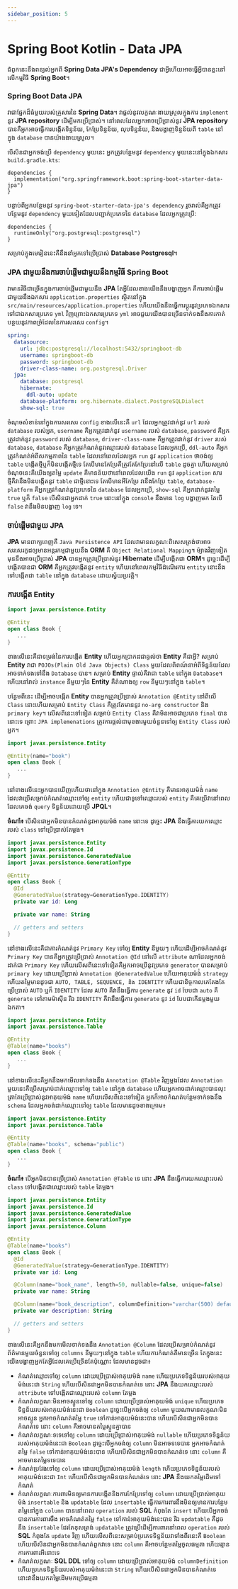 ```yaml
---
sidebar_position: 5
---
```


# Spring Boot Kotlin - Data JPA

ជំពូកនេះនឹងពន្យល់អ្នកពី **Spring Data JPA's Dependency** ជាអ្វីហើយអាចធ្វើអ្វីបានខ្លះនៅលើកម្មវិធី **Spring Boot**។

### Spring Boot Data JPA

វាជាផ្នែកដ៏ធំមួយរបស់គ្រួសារនៃ **Spring Data**។ វាផ្តល់នូវលក្ខណៈងាយស្រួលក្នុងការ `implement` នូវ **JPA repository** ដើម្បីមកប្រើប្រាស់។ នៅពេលដែលអ្នកអាចប្រើប្រាស់នូវ **JPA repository** បានគឺអ្នកអាចធ្វើការបង្កើតទិន្នន័យ, កែប្រែទិន្នន័យ, លុបទិន្នន័យ, និងបង្ហាញទិន្នន័យពី `table` នៅក្នុង `database` បានយ៉ាងងាយស្រួល។

បើសិនជាអ្នកចង់ប្រើ `dependency` មួយនេះ អ្នកត្រូវបន្ថែមនូវ `dependency` មួយនេះនៅក្នុងឯកសារ `build.gradle.kts`:

```shell
dependencies {
  implementation("org.springframework.boot:spring-boot-starter-data-jpa")
}
```

បន្ទាប់ពីអ្នកបន្ថែមនូវ `spring-boot-starter-data-jpa's dependency` រួចរាល់គឺអ្នកត្រូវបន្ថែមនូវ `dependency` មួយទៀតដែលបញ្ជាក់ប្រភេទនៃ `database` ដែលអ្នកត្រូវប្រើ​:

```shell
dependencies {
  runtimeOnly("org.postgresql:postgresql")
}
```

សម្រាប់ក្នុងមេរៀននេះគឺនឹងនាំអ្នកទៅប្រើប្រាស់ **Database Postgresql**។

### JPA ជាមួយនឹងការចាប់ផ្តើមជាមួយនឹងកម្មវិធី Spring Boot

វាមានវិធីជាច្រើនក្នុងការចាប់ផ្តើមជាមួយនឹង **JPA** តែអ្វីដែលខាងយើងនឹងបង្ហាញអ្នក គឺការចាប់ផ្តើមជាមួយនឹងឯកសារ `application.properties` ស្ថិតនៅក្នុង `src/main/resources/application.properties` ហើយយើងនឹងធ្វើការប្តូរនូវប្រភេទឯកសារទៅជាឯកសារប្រភេទ `yml` វិញព្រោះឯកសារប្រភេទ `yml` អាចជួយយើងបានច្រើនទាក់ទងនឹងការកាត់បន្ថយនូវភាពច្រំដែលនៃការសរសេរ `config`។

```yml
spring:
  datasource:
    url: jdbc:postgresql://localhost:5432/springboot-db
    username: springboot-db
    password: springboot-db
    driver-class-name: org.postgresql.Driver
  jpa:
    database: postgresql
    hibernate:
      ddl-auto: update
    database-platform: org.hibernate.dialect.PostgreSQLDialect
    show-sql: true
```

ចំណុចសំខាន់នៅក្នុងការសរសេរ `config` ខាងលើនេះគឺ `url` ដែលអ្នកត្រូវដាក់នូវ `url` របស់ `database` របស់អ្នក, `username` គឺអ្នកត្រូវដាក់នូវ `username` របស់ `database`, `password` គឺអ្នកត្រូវដាក់នូវ `password` របស់ `database`, `driver-class-name` គឺអ្នកត្រូវដាក់នូវ `driver` របស់ `database`, `database` គឺអ្នកត្រូវកំណត់នូវឈ្មោះរបស់ `database` ដែលអ្នកប្រើ, `ddl-auto` គឺអ្នកត្រូវកំណត់អំពីសកម្មភាពនៃ `table` ដែលនៅពេលដែលអ្នក `run` នូវ `application` ថាចង់ឲ្យ `table` បង្កើតថ្មីឬក៏មិនបង្កើតថ្មីទេ តែបើមានកែប្រែគឺត្រូវតែកែប្រែនៅលើ `table` ដូចគ្នា ហើយសម្រាប់ចំណុចនេះគឺយើងឲ្យតម្លៃ `update` គឺមានន័យថានៅពេលដែលយើង `run` នូវ `application` សារថ្មីគឺវានឹងមិនបង្កើតនូវ `table` ជាថ្មីនោះទេ តែបើមានអីកែប្រែ វានឹងកែប្រែ `table`, `database-platform` គឺអ្នកត្រូវកំណត់នូវប្រភេទនៃ `database` ដែលអ្នកប្រើ, `show-sql` គឺអ្នកដាក់នូវតម្លៃ `true` ឬក៏ `false` បើសិនជាអ្នកដាក់ `true` នោះនៅក្នុង `console` នឹងមាន `log` បង្ហាញមក តែបើ `false` វានឹងមិនបង្ហាញ `log` ទេ។

### ចាប់ផ្តើមជាមួយ JPA

**JPA** មានពាក្យពេញគឺ `Java Persistence API` ដែលវាមានលក្ខណៈពិសេសត្រង់ថាអាចសរសេរកូដឲ្យមានអន្តរកម្មជាមួយនឹង **ORM** គឺ `Object Relational Mapping`។ ម៉្យាងវិញទៀត មុននឹងអាចប្រើប្រាស់ **JPA** បានអ្នកត្រូវប្រើប្រាស់នូវ **Hibernate** ដើម្បីបង្កើតជា **ORM**។ ដូច្នេះដើម្បីបង្កើតបានជា **ORM** គឺអ្នកត្រូវបង្កើតនូវ `entity` ហើយនៅពេលកម្មវិធីដំណើរការ `entity` នោះនឹងទៅបង្កើតជា `table` នៅក្នុង `database` ដោយស្វ័យប្រវត្តិ។

### ការបង្កើត Entity

```kotlin
import javax.persistence.Entity

@Entity
open class Book {
   ...
}
```

ខាងលើនេះគឺជាទម្រង់នៃការបង្កើត **Entity** ហើយអ្នកប្រាកដជាឆ្ងល់ថា **Entity** គឺជាអ្វី? សម្រាប់ **Entity** វាជា `POJOs(Plain Old Java Objects) Class` មួយដែលពិពណ៍នាអំពីទិន្នន័យដែលអាចទាក់ទងទៅនឹង `Database` បាន។ សម្រាប់ **Entity** ផ្ទាល់គឺវាជា `table` នៅក្នុង `Database`។ ហើយនៅរាល់ `instance` នីមួយៗនៃ **Entity** គឺតំណាងឲ្យ `row` នីមួយៗនៅក្នុង `table`។

បន្ថែមពីនេះ ដើម្បីអាចបង្កើត **Entity** បានអ្នកត្រូវប្រើប្រាស់ `Annotation @Entity` នៅពីលើ `Class` នោះហើយសម្រាប់ `Entity Class` គឺត្រូវតែមាននូវ `no-arg constructor` និង `primary key`។ លើសពីនេះទៅទៀត សម្រាប់ `Entity Class` គឺវាមិនអាចជាប្រភេទ `final` បាននោះទេ ព្រោះ `JPA implemenations` ត្រូវការផ្តល់ជាមុខងារមួយចំនួនទៅឲ្យ `Entity Class` របស់អ្នក។

```kotlin
import javax.persistence.Entity

@Entity(name="book")
open class Book {
   ...
}
```

នៅខាងលើនេះអ្នកបានឃើញហើយថានៅក្នុង `Annotation @Entity` គឺមានអាគុយម៉ង់់ `name` ដែលវាប្រើសម្រាប់កំណត់ឈ្មោះទៅឲ្យ `entity` ហើយជាទូទៅឈ្មោះរបស់ `entity` គឺគេប្រើវានៅពេលដែលគេចង់ `query` ទិន្នន័យដោយប្រើ **JPQL**។

**ចំណាំ៖** បើសិនជាអ្នកមិនបានកំណត់នូវអាគុយម៉ង់ `name` នោះទេ ដូច្នេះ **JPA** នឹងធ្វើការយកឈ្មោះរបស់ `class` ទៅប្រើប្រាស់តែម្តង។

```kotlin
import javax.persistence.Entity
import javax.persistence.Id
import javax.persistence.GeneratedValue
import javax.persistence.GenerationType

@Entity
open class Book {
  @Id
  @GeneratedValue(strategy=GenerationType.IDENTITY)
  private var id: Long

  private var name: String

  // getters and setters
}
```

នៅខាងលើនេះគឺជាការកំណត់នូវ `Primary Key` ទៅឲ្យ **Entity** នីមួយៗ ហើយដើម្បីអាចកំណត់នូវ `Primary Key` បានគឺអ្នកត្រូវប្រើប្រាស់ `Annotation @Id` នៅលើ `attribute` ណាដែលអ្នកចង់ដាក់ជា `Primary Key` ហើយលើសពីនេះទៅទៀតគឺអ្នកអាចប្រើនូវប្រភេទ `generator` បានសម្រាប់ `primary key` ដោយប្រើប្រាស់ `Annotation @GeneratedValue` ហើយអាគុយម៉ង់់ `strategy` ហើយតម្លៃមានដូចជា `AUTO, TABLE, SEQUENCE, និង IDENTITY` ហើយជានិច្ចកាលគេតែងតែប្រើប្រាស់ `AUTO` ឬក៏ `IDENTITY` ដែល `AUTO` គឺវានឹងធ្វើការ `generate` នូវ `id` បែបជា `auto` គឺ `generate` ទៅតាមម៉ាស៊ីន រីឯ `IDENTITY` គឺវានឹងធ្វើការ `generate` នូវ `id` បែបជាកើនម្តងមួយឯកតា។

```kotlin
import javax.persistence.Entity
import javax.persistence.Table

@Entity
@Table(name="books")
open class Book {
   ...
}
```

នៅខាងលើនេះគឺអ្នកនឹងមកមើលទាក់ទងនឹង `Annotation @Table` វិញម្តងដែល `Annotation` មួយនេះគឺប្រើសម្រាប់ដាក់ឈ្មោះទៅឲ្យ `table` នៅក្នុង `database` ហើយអ្នកអាចដាក់ឈ្មោះបានលុះត្រាតែប្រើប្រាស់នូវអាគុយម៉ង់ `name` ហើយលើសពីនេះទៅទៀត អ្នកក៏អាចកំណត់បន្ថែមទាក់ទងនឹង `schema` ដែលអ្នកចង់ដាក់ឈ្មោះទៅឲ្យ `table` ដែលមានដូចខាងក្រោម៖

```kotlin
import javax.persistence.Entity
import javax.persistence.Table

@Entity
@Table(name="books", schema="public")
open class Book {
   ...
}
```

**ចំណាំ៖** បើអ្នកមិនបានប្រើប្រាស់ `Annotation @Table` ទេ នោះ **JPA** នឹងធ្វើការយកឈ្មោះរបស់ `class` ទៅបង្កើតជាឈ្មោះរបស់ `table` តែម្តង។

```kotlin
import javax.persistence.Entity
import javax.persistence.Id
import javax.persistence.GeneratedValue
import javax.persistence.GenerationType
import javax.persistence.Column

@Entity
@Table(name="books")
open class Book {
  @Id
  @GeneratedValue(strategy=GenerationType.IDENTITY)
  private var id: Long

  @Column(name="book_name", length=50, nullable=false, unique=false)
  private var name: String

  @Column(name="book_description", columnDefinition="varchar(500) default 'Hello'")
  private var description: String

  // getters and setters
}

```

ខាងលើនេះគឺអ្នកនឹងមកមើលទាក់ទងនឹង `Annotation @Column` ដែលប្រើសម្រាប់កំណត់នូវព័ត៌មានមួយចំនួនទៅឲ្យ `columns` នីមួយៗនៅក្នុង `table` ហើយការកំណត់គឺមានច្រើន តែក្នុងនេះយើងបង្ហាញអ្នកតែអ្វីដែលគេប្រើច្រើនតែប៉ុណ្ណោះ ដែលមានដូចជា៖

- កំណត់ឈ្មោះទៅឲ្យ `column` ដោយប្រើប្រាស់អាគុយម៉ង់ `name` ហើយប្រភេទទិន្នន័យរបស់អាគុយម៉ង់នេះជា `String` ហើយបើសិនជាអ្នកមិនបានកំណត់ទេ នោះ **JPA** នឹងយកឈ្មោះរបស់ `attribute` ទៅបង្កើតជាឈ្មោះរបស់ `column` តែម្តង
- កំណត់លក្ខណៈមិនអាចស្ទួនទៅឲ្យ `column` ដោយប្រើប្រាស់អាគុយម៉ង់ `unique` ហើយប្រភេទទិន្នន័យរបស់អាគុយម៉ង់នេះជា `Boolean` ដូច្នេះបើអ្នកចង់ឲ្យ `column` មួយណាមានលក្ខណៈមិនអាចស្ទួន អ្នកអាចកំណត់តម្លៃ `true` ទៅកាន់អាគុយម៉ង់នេះបាន ហើយបើសិនជាអ្នកមិនបានកំណត់ទេ នោះ `column` គឺអាចមានតម្លៃស្ទួនគ្នាបាន
- កំណត់លក្ខណៈទទេទៅឲ្យ `column` ដោយប្រើប្រាស់អាគុយម៉ង់ `nullable` ហើយប្រភេទទិន្នន័យរបស់អាគុយម៉ង់នេះជា `Boolean` ដូច្នេះបើអ្នកចង់ឲ្យ `column` មិនអាចទទេបាន អ្នកអាចកំណត់តម្លៃ `false` ទៅកាន់អាគុយម៉ង់នេះបាន ហើយបើសិនជាអ្នកមិនបានកំណត់ទេ នោះ `column` គឺអាចមានតម្លៃទទេបាន
- កំណត់ប្រវែងទៅឲ្យ `column` ដោយប្រើប្រាស់អាគុយម៉ង់ `length` ហើយប្រភេទទិន្នន័យរបស់អាគុយម៉ង់នេះជា `Int` ហើយបើសិនជាអ្នកមិនបានកំណត់ទេ នោះ **JPA** នឹងយកតម្លៃដើមទៅកំណត់
- កំណត់លក្ខណៈការពារមិនឲ្យមានការបង្កើតនិងការកែប្រែទៅឲ្យ `column` ដោយប្រើប្រាស់អាគុយម៉ង់ `insertable` និង `updatable` ដែល `insertable` ធ្វើការការពារនឹងមិនឲ្យមានការបន្ថែមតម្លៃនៅក្នុង `column` បាននៅពេល `operation` របស់ **SQL** កំពុងតែ `insert` ហើយបើអ្នកចង់បានការការពារចឹង អាចកំំណត់តម្លៃ `false` ទៅកាន់អាគុយម៉ង់នេះបាន រីឯ `updatable` គឺដូចនឹង `insertable` ដែរតែខុសត្រង់ `updatable` ត្រូវប្រើដើម្បីការពារនៅពេល `operation` របស់ **SQL** កំពុងតែ `update` វិញ ហើយលើសពីនេះសម្រាប់ប្រភេទទិន្នន័យវាទាំងពីរនេះគឺ `Boolean` ហើយបើសិនជាអ្នកមិនបានកំណត់ពួកវាទេ នោះ `column` គឺអាចបន្ថែមតម្លៃចូលធម្មតា ហើយគ្មានការការពារអីនោះទេ
- កំណត់លក្ខណៈ **SQL DDL** ទៅឲ្យ `column` ដោយប្រើប្រាស់អាគុយម៉ង់ `columnDefinition` ហើយប្រភេទទិន្នន័យរបស់អាគុយម៉ង់នេះជា `String` ហើយបើសិនជាអ្នកមិនបានកំណត់ទេ នោះវានឹងយកតម្លៃដើមមកប្រើធម្មតា
